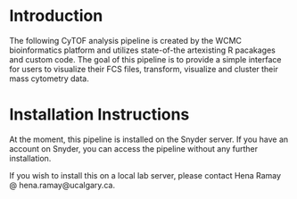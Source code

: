 
<br>

# Introduction
The following CyTOF analysis pipeline is created by the  WCMC bioinformatics platform and utilizes state-of-the artexisting R pacakages and custom code. The goal of this pipeline is to provide a simple interface for users to visualize their FCS files, transform, visualize and cluster their mass cytometry data.

# Installation Instructions
At the moment, this pipeline is installed on the Snyder server. If you have an account on Snyder, you can access the pipeline without any further installation.

If you wish to install this on a local lab server, please contact Hena Ramay @ hena.ramay\@ucalgary.ca.